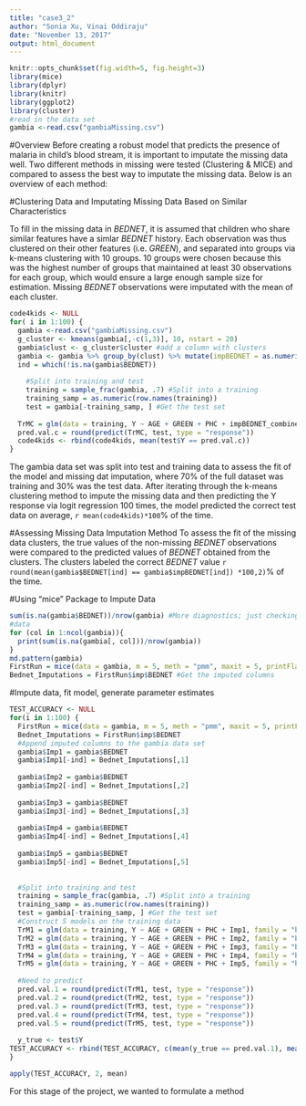 ```yaml
---
title: "case3_2"
author: "Sonia Xu, Vinai Oddiraju"
date: "November 13, 2017"
output: html_document
---
```

<!-- Week 3: Report #2 on the case study is due. This report will go significantly beyond report #1 to include initial results for different methods that were considered to analyze the data, as well as a detailed description for how the analysis was conducted and problems that arose.  The report should be well written, clear and concise while not omitting relevant details.  The roles of the authors should be described.  Class time will again be devoted to lecturing on statistical approaches relevant to the case study.--->

```r
knitr::opts_chunk$set(fig.width=5, fig.height=3) 
library(mice)
library(dplyr)
library(knitr)
library(ggplot2)
library(cluster)
#read in the data set
gambia <-read.csv("gambiaMissing.csv")
```
#Overview
Before creating a robust model that predicts the presence of malaria in child's blood stream, it is important to imputate the missing data well. Two different methods in missing were tested (Clustering & MICE) and compared to assess the best way to imputate the missing data. Below is an overview of each method: 

#Clustering Data and Imputating Missing Data Based on Similar Characteristics

To fill in the missing data in $BEDNET$, it is assumed that children who share similar features have a simlar $BEDNET$ history. Each observation was thus clustered on their other features (i.e. $GREEN$), and separated into groups via k-means clustering with 10 groups. 10 groups were chosen because this was the highest number of groups that maintained at least 30 observations for each group, which would ensure a large enough sample size for estimation. Missing $BEDNET$ observations were imputated with the mean of each cluster.    

```r
code4kids <- NULL
for( i in 1:100) {
  gambia <-read.csv("gambiaMissing.csv")
  g_cluster <- kmeans(gambia[,-c(1,3)], 10, nstart = 20)
  gambia$clust <- g_cluster$cluster #add a column with clusters
  gambia <- gambia %>% group_by(clust) %>% mutate(impBEDNET = as.numeric((mean(BEDNET, na.rm = T) >= 0.5))) %>% group_by(clust) %>% mutate(impBEDNET_combine = ifelse(is.na(BEDNET), as.numeric((mean(BEDNET, na.rm = T) >= 0.5)), BEDNET))
  ind = which(!is.na(gambia$BEDNET))
  
    #Split into training and test
    training = sample_frac(gambia, .7) #Split into a training
    training_samp = as.numeric(row.names(training))
    test = gambia[-training_samp, ] #Get the test set
  
  TrMC = glm(data = training, Y ~ AGE + GREEN + PHC + impBEDNET_combine, family = "binomial")
  pred.val.c = round(predict(TrMC, test, type = "response"))
  code4kids <- rbind(code4kids, mean(test$Y == pred.val.c))
}

```
The gambia data set was split into test and training data to assess the fit of the model and missing dat imputation, where 70% of the full dataset was training and 30% was the test data. After iterating through the k-means clustering method to impute the missing data and then predicting the Y response via logit regression 100 times, the model predicted the correct test data on average, `r mean(code4kids)*100`% of the time. 

#Assessing Missing Data Imputation Method
To assess the fit of the missing data clusters, the true values of the non-missing $BEDNET$ observations were compared to the predicted values of $BEDNET$ obtained from the clusters. The clusters labeled the correct $BEDNET$ value `r round(mean(gambia$BEDNET[ind] == gambia$impBEDNET[ind]) *100,2)`% of the time.   

#Using "mice" Package to Impute Data
```r
sum(is.na(gambia$BEDNET))/nrow(gambia) #More diagnostics; just checking missing
#data 
for (col in 1:ncol(gambia)){
  print(sum(is.na(gambia[, col]))/nrow(gambia))
}
md.pattern(gambia)
FirstRun = mice(data = gambia, m = 5, meth = "pmm", maxit = 5, printFlag = F) #First imputation
Bednet_Imputations = FirstRun$imp$BEDNET #Get the imputed columns


```

#Impute data, fit model, generate parameter estimates 

```r
TEST_ACCURACY <- NULL
for(i in 1:100) {
  FirstRun = mice(data = gambia, m = 5, meth = "pmm", maxit = 5, printFlag = F) #First imputation
  Bednet_Imputations = FirstRun$imp$BEDNET
  #Append imputed columns to the gambia data set
  gambia$Imp1 = gambia$BEDNET
  gambia$Imp1[-ind] = Bednet_Imputations[,1]
  
  gambia$Imp2 = gambia$BEDNET
  gambia$Imp2[-ind] = Bednet_Imputations[,2]
  
  gambia$Imp3 = gambia$BEDNET
  gambia$Imp3[-ind] = Bednet_Imputations[,3]
  
  gambia$Imp4 = gambia$BEDNET
  gambia$Imp4[-ind] = Bednet_Imputations[,4]
  
  gambia$Imp5 = gambia$BEDNET
  gambia$Imp5[-ind] = Bednet_Imputations[,5]
  
  
  #Split into training and test
  training = sample_frac(gambia, .7) #Split into a training
  training_samp = as.numeric(row.names(training))
  test = gambia[-training_samp, ] #Get the test set
  #Construct 5 models on the training data
  TrM1 = glm(data = training, Y ~ AGE + GREEN + PHC + Imp1, family = "binomial")
  TrM2 = glm(data = training, Y ~ AGE + GREEN + PHC + Imp2, family = "binomial")
  TrM3 = glm(data = training, Y ~ AGE + GREEN + PHC + Imp3, family = "binomial")
  TrM4 = glm(data = training, Y ~ AGE + GREEN + PHC + Imp4, family = "binomial")
  TrM5 = glm(data = training, Y ~ AGE + GREEN + PHC + Imp5, family = "binomial")
  
  #Need to predict
  pred.val.1 = round(predict(TrM1, test, type = "response"))
  pred.val.2 = round(predict(TrM2, test, type = "response"))
  pred.val.3 = round(predict(TrM3, test, type = "response"))
  pred.val.4 = round(predict(TrM4, test, type = "response"))
  pred.val.5 = round(predict(TrM5, test, type = "response"))
  
  y_true <- test$Y
TEST_ACCURACY <- rbind(TEST_ACCURACY, c(mean(y_true == pred.val.1), mean(y_true == pred.val.2), mean(y_true == pred.val.3), mean(y_true == pred.val.4), mean(y_true == pred.val.5)))  
}

apply(TEST_ACCURACY, 2, mean)
```

For this stage of the project, we wanted to formulate a method 

